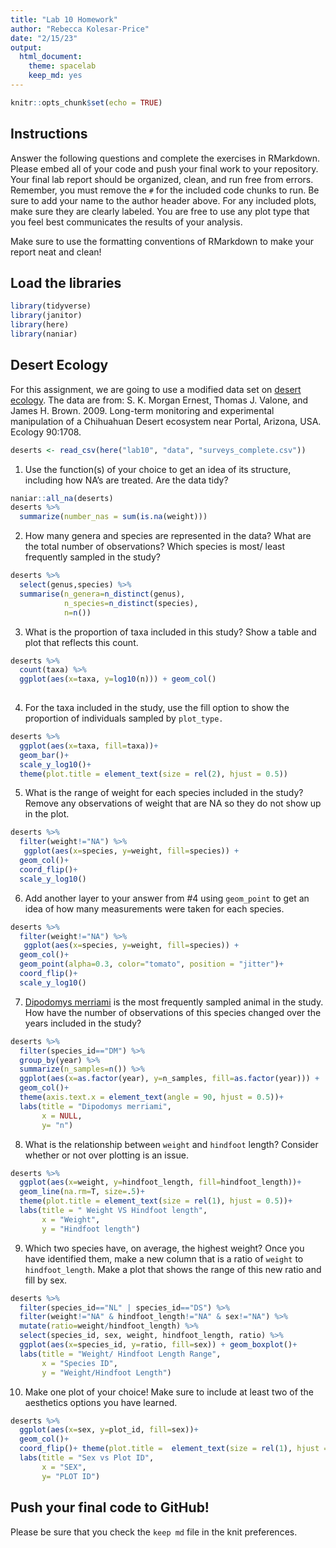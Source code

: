 ```yaml
---
title: "Lab 10 Homework"
author: "Rebecca Kolesar-Price"
date: "2/15/23"
output:
  html_document: 
    theme: spacelab
    keep_md: yes
---
```


```r
knitr::opts_chunk$set(echo = TRUE)
```

## Instructions
Answer the following questions and complete the exercises in RMarkdown. Please embed all of your code and push your final work to your repository. Your final lab report should be organized, clean, and run free from errors. Remember, you must remove the `#` for the included code chunks to run. Be sure to add your name to the author header above. For any included plots, make sure they are clearly labeled. You are free to use any plot type that you feel best communicates the results of your analysis.  

Make sure to use the formatting conventions of RMarkdown to make your report neat and clean!  

## Load the libraries
```r
library(tidyverse)
library(janitor)
library(here)
library(naniar)
``` 

## Desert Ecology
For this assignment, we are going to use a modified data set on [desert ecology](http://esapubs.org/archive/ecol/E090/118/). The data are from: S. K. Morgan Ernest, Thomas J. Valone, and James H. Brown. 2009. Long-term monitoring and experimental manipulation of a Chihuahuan Desert ecosystem near Portal, Arizona, USA. Ecology 90:1708.
```r
deserts <- read_csv(here("lab10", "data", "surveys_complete.csv"))
```

1. Use the function(s) of your choice to get an idea of its structure, including how NA's are treated. Are the data tidy?  
```r
naniar::all_na(deserts)
deserts %>% 
  summarize(number_nas = sum(is.na(weight)))
```

2. How many genera and species are represented in the data? What are the total number of observations? Which species is most/ least frequently sampled in the study?
```r
deserts %>% 
  select(genus,species) %>% 
  summarise(n_genera=n_distinct(genus),
            n_species=n_distinct(species),
            n=n())
```

3. What is the proportion of taxa included in this study? Show a table and plot that reflects this count.
```r
deserts %>% 
  count(taxa) %>% 
  ggplot(aes(x=taxa, y=log10(n))) + geom_col()
  
```

4. For the taxa included in the study, use the fill option to show the proportion of individuals sampled by `plot_type.`
```r
deserts %>% 
  ggplot(aes(x=taxa, fill=taxa))+
  geom_bar()+
  scale_y_log10()+
  theme(plot.title = element_text(size = rel(2), hjust = 0.5))
```

5. What is the range of weight for each species included in the study? Remove any observations of weight that are NA so they do not show up in the plot.
```r
deserts %>% 
  filter(weight!="NA") %>% 
   ggplot(aes(x=species, y=weight, fill=species)) +
  geom_col()+
  coord_flip()+
  scale_y_log10()
```

6. Add another layer to your answer from #4 using `geom_point` to get an idea of how many measurements were taken for each species.
```r
deserts %>% 
  filter(weight!="NA") %>% 
   ggplot(aes(x=species, y=weight, fill=species)) +
  geom_col()+ 
  geom_point(alpha=0.3, color="tomato", position = "jitter")+
  coord_flip()+
  scale_y_log10()
```

7. [Dipodomys merriami](https://en.wikipedia.org/wiki/Merriam's_kangaroo_rat) is the most frequently sampled animal in the study. How have the number of observations of this species changed over the years included in the study?
```r
deserts %>% 
  filter(species_id=="DM") %>% 
  group_by(year) %>% 
  summarize(n_samples=n()) %>% 
  ggplot(aes(x=as.factor(year), y=n_samples, fill=as.factor(year))) + 
  geom_col()+
  theme(axis.text.x = element_text(angle = 90, hjust = 0.5))+
  labs(title = "Dipodomys merriami",
       x = NULL,
       y= "n")
```

8. What is the relationship between `weight` and `hindfoot` length? Consider whether or not over plotting is an issue.
```r
deserts %>% 
  ggplot(aes(x=weight, y=hindfoot_length, fill=hindfoot_length))+
  geom_line(na.rm=T, size=.5)+
  theme(plot.title = element_text(size = rel(1), hjust = 0.5))+
  labs(title = " Weight VS Hindfoot length",
       x = "Weight",
       y = "Hindfoot length")
```

9. Which two species have, on average, the highest weight? Once you have identified them, make a new column that is a ratio of `weight` to `hindfoot_length`. Make a plot that shows the range of this new ratio and fill by sex.
```r
deserts %>% 
  filter(species_id=="NL" | species_id=="DS") %>% 
  filter(weight!="NA" & hindfoot_length!="NA" & sex!="NA") %>% 
  mutate(ratio=weight/hindfoot_length) %>% 
  select(species_id, sex, weight, hindfoot_length, ratio) %>% 
  ggplot(aes(x=species_id, y=ratio, fill=sex)) + geom_boxplot()+
  labs(title = "Weight/ Hindfoot Length Range",
       x = "Species ID",
       y = "Weight/Hindfoot Length") 
```

10. Make one plot of your choice! Make sure to include at least two of the aesthetics options you have learned.
```r
deserts %>% 
  ggplot(aes(x=sex, y=plot_id, fill=sex))+
  geom_col()+
  coord_flip()+ theme(plot.title =  element_text(size = rel(1), hjust = 0.5))+
  labs(title = "Sex vs Plot ID",
       x = "SEX",
       y= "PLOT ID")
```

## Push your final code to GitHub!
Please be sure that you check the `keep md` file in the knit preferences. 